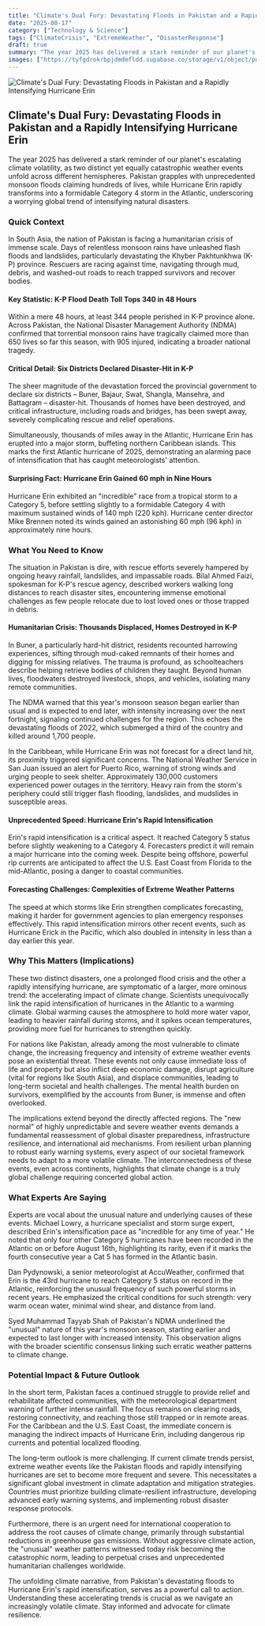 ```yaml
---
title: "Climate's Dual Fury: Devastating Floods in Pakistan and a Rapidly Intensifying Hurricane Erin"
date: "2025-08-17"
category: ["Technology & Science"]
tags: ["ClimateCrisis", "ExtremeWeather", "DisasterResponse"]
draft: true
summary: "The year 2025 has delivered a stark reminder of our planet's escalating climate volatility, as two distinct yet equally catastrophic weather events unfold across different hemispheres. Pakistan grapples with unprecedented monsoon floods claiming hundreds of lives, while Hurricane Erin rapidly transforms into a formidable Category 4 storm in the Atlantic, underscoring a worrying global trend of intensifying natural disasters."
images: ["https://tyfgdrokrbpjdmdmfldd.supabase.co/storage/v1/object/public/image/2025-08-17-05-04-51-686-04-00.jpg"]
---
```



![Climate's Dual Fury: Devastating Floods in Pakistan and a Rapidly Intensifying Hurricane Erin](https://tyfgdrokrbpjdmdmfldd.supabase.co/storage/v1/object/public/image/2025-08-17-05-04-51-686-04-00.jpg)

## Climate's Dual Fury: Devastating Floods in Pakistan and a Rapidly Intensifying Hurricane Erin

The year 2025 has delivered a stark reminder of our planet's escalating climate volatility, as two distinct yet equally catastrophic weather events unfold across different hemispheres. Pakistan grapples with unprecedented monsoon floods claiming hundreds of lives, while Hurricane Erin rapidly transforms into a formidable Category 4 storm in the Atlantic, underscoring a worrying global trend of intensifying natural disasters.

### Quick Context

In South Asia, the nation of Pakistan is facing a humanitarian crisis of immense scale. Days of relentless monsoon rains have unleashed flash floods and landslides, particularly devastating the Khyber Pakhtunkhwa (K-P) province. Rescuers are racing against time, navigating through mud, debris, and washed-out roads to reach trapped survivors and recover bodies.

#### Key Statistic: K-P Flood Death Toll Tops 340 in 48 Hours

Within a mere 48 hours, at least 344 people perished in K-P province alone. Across Pakistan, the National Disaster Management Authority (NDMA) confirmed that torrential monsoon rains have tragically claimed more than 650 lives so far this season, with 905 injured, indicating a broader national tragedy.

#### Critical Detail: Six Districts Declared Disaster-Hit in K-P

The sheer magnitude of the devastation forced the provincial government to declare six districts – Buner, Bajaur, Swat, Shangla, Mansehra, and Battagram – disaster-hit. Thousands of homes have been destroyed, and critical infrastructure, including roads and bridges, has been swept away, severely complicating rescue and relief operations.

Simultaneously, thousands of miles away in the Atlantic, Hurricane Erin has erupted into a major storm, buffeting northern Caribbean islands. This marks the first Atlantic hurricane of 2025, demonstrating an alarming pace of intensification that has caught meteorologists' attention.

#### Surprising Fact: Hurricane Erin Gained 60 mph in Nine Hours

Hurricane Erin exhibited an "incredible" race from a tropical storm to a Category 5, before settling slightly to a formidable Category 4 with maximum sustained winds of 140 mph (220 kph). Hurricane center director Mike Brennen noted its winds gained an astonishing 60 mph (96 kph) in approximately nine hours.

### What You Need to Know

The situation in Pakistan is dire, with rescue efforts severely hampered by ongoing heavy rainfall, landslides, and impassable roads. Bilal Ahmed Faizi, spokesman for K-P's rescue agency, described workers walking long distances to reach disaster sites, encountering immense emotional challenges as few people relocate due to lost loved ones or those trapped in debris.

#### Humanitarian Crisis: Thousands Displaced, Homes Destroyed in K-P

In Buner, a particularly hard-hit district, residents recounted harrowing experiences, sifting through mud-caked remnants of their homes and digging for missing relatives. The trauma is profound, as schoolteachers describe helping retrieve bodies of children they taught. Beyond human lives, floodwaters destroyed livestock, shops, and vehicles, isolating many remote communities.

The NDMA warned that this year's monsoon season began earlier than usual and is expected to end later, with intensity increasing over the next fortnight, signaling continued challenges for the region. This echoes the devastating floods of 2022, which submerged a third of the country and killed around 1,700 people.

In the Caribbean, while Hurricane Erin was not forecast for a direct land hit, its proximity triggered significant concerns. The National Weather Service in San Juan issued an alert for Puerto Rico, warning of strong winds and urging people to seek shelter. Approximately 130,000 customers experienced power outages in the territory. Heavy rain from the storm's periphery could still trigger flash flooding, landslides, and mudslides in susceptible areas.

#### Unprecedented Speed: Hurricane Erin's Rapid Intensification

Erin's rapid intensification is a critical aspect. It reached Category 5 status before slightly weakening to a Category 4. Forecasters predict it will remain a major hurricane into the coming week. Despite being offshore, powerful rip currents are anticipated to affect the U.S. East Coast from Florida to the mid-Atlantic, posing a danger to coastal communities.

#### Forecasting Challenges: Complexities of Extreme Weather Patterns

The speed at which storms like Erin strengthen complicates forecasting, making it harder for government agencies to plan emergency responses effectively. This rapid intensification mirrors other recent events, such as Hurricane Erick in the Pacific, which also doubled in intensity in less than a day earlier this year.

### Why This Matters (Implications)

These two distinct disasters, one a prolonged flood crisis and the other a rapidly intensifying hurricane, are symptomatic of a larger, more ominous trend: the accelerating impact of climate change. Scientists unequivocally link the rapid intensification of hurricanes in the Atlantic to a warming climate. Global warming causes the atmosphere to hold more water vapor, leading to heavier rainfall during storms, and it spikes ocean temperatures, providing more fuel for hurricanes to strengthen quickly.

For nations like Pakistan, already among the most vulnerable to climate change, the increasing frequency and intensity of extreme weather events pose an existential threat. These events not only cause immediate loss of life and property but also inflict deep economic damage, disrupt agriculture (vital for regions like South Asia), and displace communities, leading to long-term societal and health challenges. The mental health burden on survivors, exemplified by the accounts from Buner, is immense and often overlooked.

The implications extend beyond the directly affected regions. The "new normal" of highly unpredictable and severe weather events demands a fundamental reassessment of global disaster preparedness, infrastructure resilience, and international aid mechanisms. From resilient urban planning to robust early warning systems, every aspect of our societal framework needs to adapt to a more volatile climate. The interconnectedness of these events, even across continents, highlights that climate change is a truly global challenge requiring concerted global action.

### What Experts Are Saying

Experts are vocal about the unusual nature and underlying causes of these events. Michael Lowry, a hurricane specialist and storm surge expert, described Erin's intensification pace as "incredible for any time of year." He noted that only four other Category 5 hurricanes have been recorded in the Atlantic on or before August 16th, highlighting its rarity, even if it marks the fourth consecutive year a Cat 5 has formed in the Atlantic basin.

Dan Pydynowski, a senior meteorologist at AccuWeather, confirmed that Erin is the 43rd hurricane to reach Category 5 status on record in the Atlantic, reinforcing the unusual frequency of such powerful storms in recent years. He emphasized the critical conditions for such strength: very warm ocean water, minimal wind shear, and distance from land.

Syed Muhammad Tayyab Shah of Pakistan's NDMA underlined the "unusual" nature of this year's monsoon season, starting earlier and expected to last longer with increased intensity. This observation aligns with the broader scientific consensus linking such erratic weather patterns to climate change.

### Potential Impact & Future Outlook

In the short term, Pakistan faces a continued struggle to provide relief and rehabilitate affected communities, with the meteorological department warning of further intense rainfall. The focus remains on clearing roads, restoring connectivity, and reaching those still trapped or in remote areas. For the Caribbean and the U.S. East Coast, the immediate concern is managing the indirect impacts of Hurricane Erin, including dangerous rip currents and potential localized flooding.

The long-term outlook is more challenging. If current climate trends persist, extreme weather events like the Pakistan floods and rapidly intensifying hurricanes are set to become more frequent and severe. This necessitates a significant global investment in climate adaptation and mitigation strategies. Countries must prioritize building climate-resilient infrastructure, developing advanced early warning systems, and implementing robust disaster response protocols.

Furthermore, there is an urgent need for international cooperation to address the root causes of climate change, primarily through substantial reductions in greenhouse gas emissions. Without aggressive climate action, the "unusual" weather patterns witnessed today risk becoming the catastrophic norm, leading to perpetual crises and unprecedented humanitarian challenges worldwide.

The unfolding climate narrative, from Pakistan's devastating floods to Hurricane Erin's rapid intensification, serves as a powerful call to action. Understanding these accelerating trends is crucial as we navigate an increasingly volatile climate. Stay informed and advocate for climate resilience.


